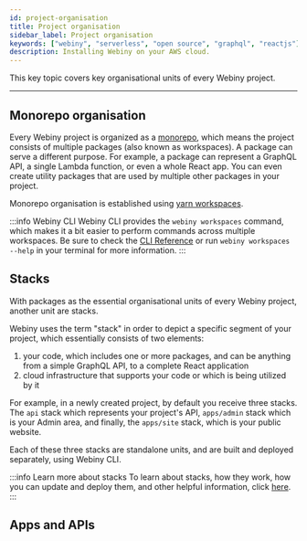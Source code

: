 ```yaml
---
id: project-organisation
title: Project organisation
sidebar_label: Project organisation
keywords: ["webiny", "serverless", "open source", "graphql", "reactjs"]
description: Installing Webiny on your AWS cloud.
---
```



This key topic covers key organisational units of every Webiny project.

---


## Monorepo organisation

Every Webiny project is organized as a [monorepo](https://www.atlassian.com/git/tutorials/monorepos), which means the project consists of multiple packages (also known as workspaces). A package can serve a different purpose. For example, a package can represent a GraphQL API, a single Lambda function, or even a whole React app. You can even create utility packages that are used by multiple other packages in your project.

Monorepo organisation is established using [yarn workspaces](https://classic.yarnpkg.com/en/docs/workspaces/).

:::info Webiny CLI
Webiny CLI provides the `webiny workspaces` command, which makes it a bit easier to perform commands across multiple workspaces. Be sure to check the [CLI Reference](#) or run `webiny workspaces --help` in your terminal for more information.
:::

## Stacks

With packages as the essential organisational units of every Webiny project, another unit are stacks.

Webiny uses the term "stack" in order to depict a specific segment of your project, which essentially consists of two elements:
1. your code, which includes one or more packages, and can be anything from a simple GraphQL API, to a complete React application
2. cloud infrastructure that supports your code or which is being utilized by it

For example, in a newly created project, by default you receive three stacks. The `api` stack which represents your project's API, `apps/admin` stack which is your Admin area, and finally, the `apps/site` stack, which is your public website.

Each of these three stacks are standalone units, and are built and deployed separately, using Webiny CLI.

:::info Learn more about stacks
To learn about stacks, how they work, how you can update and deploy them, and other helpful information, click [here](/docs/key-topics/stacks).
:::

## Apps and APIs

